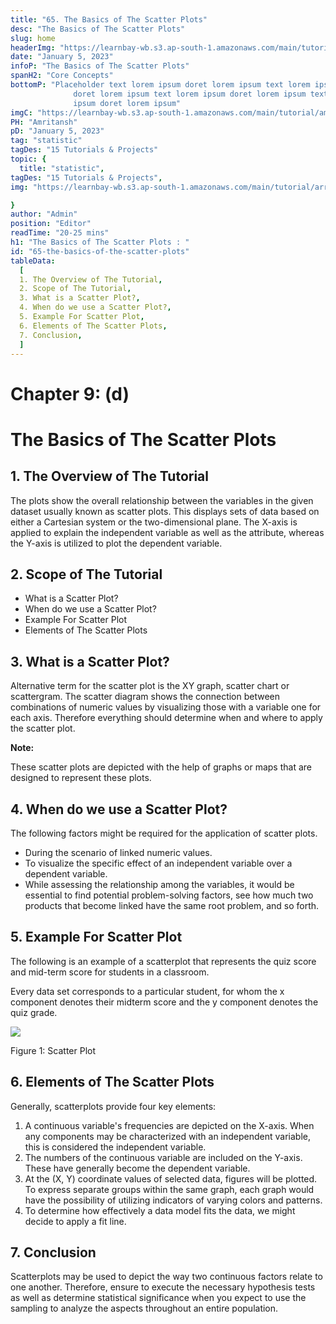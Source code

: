 ```yaml
---
title: "65. The Basics of The Scatter Plots"
desc: "The Basics of The Scatter Plots"
slug: home
headerImg: "https://learnbay-wb.s3.ap-south-1.amazonaws.com/main/tutorial/Statistics+Header.png"
date: "January 5, 2023"
infoP: "The Basics of The Scatter Plots"
spanH2: "Core Concepts"
bottomP: "Placeholder text lorem ipsum doret lorem ipsum text lorem ipsum
              doret lorem ipsum text lorem ipsum doret lorem ipsum text lorem
              ipsum doret lorem ipsum"
imgC: "https://learnbay-wb.s3.ap-south-1.amazonaws.com/main/tutorial/amritansh.png"
PH: "Amritansh"
pD: "January 5, 2023"
tag: "statistic"
tagDes: "15 Tutorials & Projects"
topic: {
  title: "statistic",
tagDes: "15 Tutorials & Projects",
img: "https://learnbay-wb.s3.ap-south-1.amazonaws.com/main/tutorial/arrow.png"

}
author: "Admin"
position: "Editor"
readTime: "20-25 mins"
h1: "The Basics of The Scatter Plots : "
id: "65-the-basics-of-the-scatter-plots"
tableData:
  [
  1. The Overview of The Tutorial, 
  2. Scope of The Tutorial,  
  3. What is a Scatter Plot?,  
  4. When do we use a Scatter Plot?,
  5. Example For Scatter Plot,
  6. Elements of The Scatter Plots,
  7. Conclusion,
  ]
---
```


# **Chapter 9: (d)**


# The Basics of The Scatter Plots


## 1. The Overview of The Tutorial

The plots show the overall relationship between the variables in the given dataset usually known as scatter plots. This displays sets of data based on either a Cartesian system or the two-dimensional plane. The X-axis is applied to explain the independent variable as well as the attribute, whereas the Y-axis is utilized to plot the dependent variable. 


## 2. Scope of The Tutorial



* What is a Scatter Plot?
* When do we use a Scatter Plot?
* Example For Scatter Plot
* Elements of The Scatter Plots


## 3. What is a Scatter Plot?

Alternative term for the scatter plot is the XY graph, scatter chart or scattergram. The scatter diagram shows the connection between combinations of numeric values by visualizing those with a variable one for each axis. Therefore everything should determine when and where to apply the scatter plot.


**Note:**

These scatter plots are depicted with the help of graphs or maps that are designed to represent these plots.


## 4. When do we use a Scatter Plot?

The following factors might be required for the application of scatter plots.



* During the scenario of linked numeric values.
* To visualize the specific effect of an independent variable over a dependent variable.
* While assessing the relationship among the variables, it would be essential to find potential problem-solving factors, see how much two products that become linked have the same root problem, and so forth.


## 5. Example For Scatter Plot

The following is an example of a scatterplot that represents the quiz score and mid-term score for students in a classroom.

Every data set corresponds to a particular student, for whom the x component denotes their midterm score and the y component denotes the quiz grade.


<img src="https://learnbay-wb.s3.ap-south-1.amazonaws.com/main/tutorial/statistics/Scatter+plot.jpg"></img>



Figure 1: Scatter Plot


## 6. Elements of The Scatter Plots

Generally, scatterplots provide four key elements:



1. A continuous variable's frequencies are depicted on the X-axis. When any components may be characterized with an independent variable, this is considered the independent variable.
2. The numbers of the continuous variable are included on the Y-axis. These have generally become the dependent variable.
3. At the (X, Y) coordinate values of selected data, figures will be plotted. To express separate groups within the same graph, each graph would have the possibility of utilizing indicators of varying colors and patterns.
4. To determine how effectively a data model fits the data, we might decide to apply a fit line.


## 7. Conclusion

Scatterplots may be used to depict the way two continuous factors relate to one another. Therefore, ensure to execute the necessary hypothesis tests as well as determine statistical significance when you expect to use the sampling to analyze the aspects throughout an entire population.